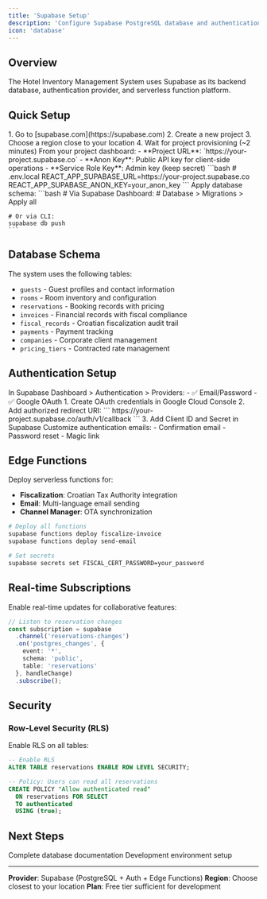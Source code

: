 ```yaml
---
title: 'Supabase Setup'
description: 'Configure Supabase PostgreSQL database and authentication for the hotel management system'
icon: 'database'
---
```


## Overview

The Hotel Inventory Management System uses Supabase as its backend database, authentication provider, and serverless function platform.

## Quick Setup

<Steps>
  <Step title="Create Supabase Project">
    1. Go to [supabase.com](https://supabase.com)
    2. Create a new project
    3. Choose a region close to your location
    4. Wait for project provisioning (~2 minutes)
  </Step>

  <Step title="Get API Credentials">
    From your project dashboard:
    - **Project URL**: `https://your-project.supabase.co`
    - **Anon Key**: Public API key for client-side operations
    - **Service Role Key**: Admin key (keep secret)
  </Step>

  <Step title="Configure Environment">
    ```bash
    # .env.local
    REACT_APP_SUPABASE_URL=https://your-project.supabase.co
    REACT_APP_SUPABASE_ANON_KEY=your_anon_key
    ```
  </Step>

  <Step title="Run Migrations">
    Apply database schema:
    ```bash
    # Via Supabase Dashboard:
    # Database > Migrations > Apply all

    # Or via CLI:
    supabase db push
    ```
  </Step>
</Steps>

## Database Schema

The system uses the following tables:

- `guests` - Guest profiles and contact information
- `rooms` - Room inventory and configuration
- `reservations` - Booking records with pricing
- `invoices` - Financial records with fiscal compliance
- `fiscal_records` - Croatian fiscalization audit trail
- `payments` - Payment tracking
- `companies` - Corporate client management
- `pricing_tiers` - Contracted rate management

## Authentication Setup

<Steps>
  <Step title="Enable Auth Providers">
    In Supabase Dashboard > Authentication > Providers:
    - ✅ Email/Password
    - ✅ Google OAuth
  </Step>

  <Step title="Configure Google OAuth">
    1. Create OAuth credentials in Google Cloud Console
    2. Add authorized redirect URI:
       ```
       https://your-project.supabase.co/auth/v1/callback
       ```
    3. Add Client ID and Secret in Supabase
  </Step>

  <Step title="Set Email Templates">
    Customize authentication emails:
    - Confirmation email
    - Password reset
    - Magic link
  </Step>
</Steps>

## Edge Functions

Deploy serverless functions for:

- **Fiscalization**: Croatian Tax Authority integration
- **Email**: Multi-language email sending
- **Channel Manager**: OTA synchronization

```bash
# Deploy all functions
supabase functions deploy fiscalize-invoice
supabase functions deploy send-email

# Set secrets
supabase secrets set FISCAL_CERT_PASSWORD=your_password
```

## Real-time Subscriptions

Enable real-time updates for collaborative features:

```typescript
// Listen to reservation changes
const subscription = supabase
  .channel('reservations-changes')
  .on('postgres_changes', {
    event: '*',
    schema: 'public',
    table: 'reservations'
  }, handleChange)
  .subscribe();
```

## Security

### Row-Level Security (RLS)

Enable RLS on all tables:

```sql
-- Enable RLS
ALTER TABLE reservations ENABLE ROW LEVEL SECURITY;

-- Policy: Users can read all reservations
CREATE POLICY "Allow authenticated read"
  ON reservations FOR SELECT
  TO authenticated
  USING (true);
```

## Next Steps

<CardGroup cols={2}>
  <Card title="Database Schema" icon="table" href="/technical/database-schema">
    Complete database documentation
  </Card>

  <Card title="Authentication" icon="lock" href="/development/setup">
    Development environment setup
  </Card>
</CardGroup>

---

**Provider**: Supabase (PostgreSQL + Auth + Edge Functions)
**Region**: Choose closest to your location
**Plan**: Free tier sufficient for development
